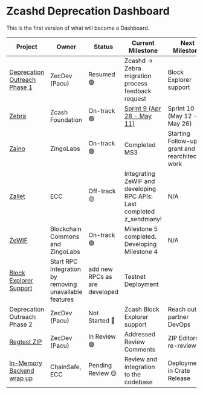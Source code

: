 # Zcashd Deprecation Dashboard

 This is the first version of what will become a Dashboard.
 
| Project | Owner | Status | Current Milestone | Next Milestone |
|----------|----------|----------|----------|----------|
| [Deprecation Outreach Phase 1](https://docs.google.com/spreadsheets/d/1UJxH1cowexGqadU32Uei5Qak6jGhXjb18-T_QBPmDAA/edit?gid=0#gid=0) | ZecDev (Pacu) | Resumed 🟢 | Zcashd -> Zebra migration process feedback request | Block Explorer support |
| [Zebra](https://github.com/ZcashFoundation/zebra) | Zcash Foundation | On-track 🟢 | [Sprint 9 (Apr 28 - May 11)](https://github.com/orgs/ZcashFoundation/projects/9/views/13) | Sprint 10 (May 12 - May 26) |
| [Zaino](https://github.com/zingolabs/zaino) | ZingoLabs | On-track 🟢 | Completed MS3 | Starting Follow-up grant and rearchitecting work | 
| [Zallet](https://github.com/zcash/wallet) | ECC | Off-track 🟡 | Integrating ZeWIF and developing RPC APIs: Last completed z_sendmany! | N/A | 
| [ZeWIF](https://github.com/ZcashCommunityGrants/zcashcommunitygrants/issues/3) | Blockchain Commons and ZingoLabs | On-track 🟢 | Milestone 5 completed. Developing Milestone 4 | N/A |
| [Block Explorer Support](https://github.com/zcash/zcash-explorer) | Start RPC Integration by removing unavailable features | add new RPCs as are developed | Testnet Deployment |
| Deprecation Outreach Phase 2 | ZecDev (Pacu) | Not Started 🔵 | Zcash Block Explorer support | Reach out partner DevOps |
| [Regtest ZIP](https://github.com/zcash/zips/pull/986) | ZecDev (Pacu) | In Review 🟢 | Addressed Review Comments | ZIP Editors re-review |
| [In-Memory Backend wrap up](https://github.com/zcash/zips/pull/986) | ChainSafe, ECC | Pending Review  🟡 | Review and integration to the codebase | Deployment in Crate Release |

